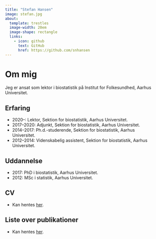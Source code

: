 ```yaml
---
title: "Stefan Hansen"
image: stefan.jpg
about:
  template: trestles
  image-width: 20em
  image-shape: rectangle
  links:
    - icon: github
      text: GitHub
      href: https://github.com/snhansen
---
```


# Om mig

Jeg er ansat som lektor i biostatistik på Institut for Folkesundhed, Aarhus Universitet.

## Erfaring

* 2020--: Lektor, Sektion for biostatistik, Aarhus Universitet.
* 2017--2020: Adjunkt, Sektion for biostatistik, Aarhus Universitet.
* 2014--2017: Ph.d.-studerende, Sektion for biostatistik, Aarhus Universitet.
* 2012--2014: Videnskabelig assistent, Sektion for biostatistik, Aarhus Universitet.

## Uddannelse

* 2017: PhD i biostatistik, Aarhus Universitet.
* 2012: MSc i statistik, Aarhus Universitet.

## CV

* Kan hentes <a href="cv-stefan-nygaard-hansen.pdf">her</a>.

## Liste over publikationer

* Kan hentes <a href="list-of-publications.pdf">her</a>.

